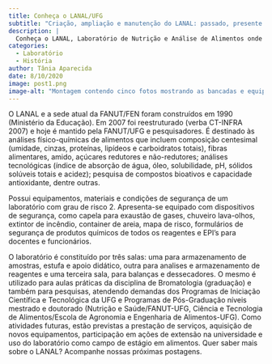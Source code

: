 ```yaml
---
title: Conheça o LANAL/UFG
subtitle: "Criação, ampliação e manutenção do LANAL: passado, presente e futuro"
description: |
  Conheça o LANAL, Laboratório de Nutrição e Análise de Alimentos onde são realizadas atividades de ensino, pesquisa e extensão na área de alimentos.
categories:
  - Laboratório
  - História
author: Tânia Aparecida
date: 8/10/2020
image: post1.png
image-alt: "Montagem contendo cinco fotos mostrando as bancadas e equipamentos do Laboratório de Nutrição e Análise de Alimentos da UFG"
---
```


O LANAL e a sede atual da FANUT/FEN foram construídos em 1990 (Ministério da Educação). Em 2007 foi reestruturado (verba CT-INFRA 2007) e hoje é mantido pela FANUT/UFG e pesquisadores. É destinado às análises físico-químicas de alimentos que incluem composição centesimal (umidade, cinzas, proteínas, lipídeos e carboidratos totais), fibras alimentares, amido, açúcares redutores e não-redutores; análises tecnológicas (índice de absorção de água, óleo, solubilidade, pH, sólidos solúveis totais e acidez); pesquisa de compostos bioativos e capacidade antioxidante, dentre outras.

Possui equipamentos, materiais e condições de segurança de um laboratório com grau de risco 2. Apresenta-se equipado com dispositivos de segurança, como capela para exaustão de gases, chuveiro lava-olhos, extintor de incêndio, container de areia, mapa de risco, formulários de segurança de produtos químicos de todos os reagentes e EPI’s para docentes e funcionários.

O laboratório é constituído por três salas: uma para armazenamento de amostras, estufa e apoio didático, outra para analises e armazenamento de reagentes e uma terceira sala, para balanças e dessecadores. O mesmo é utilizado para aulas práticas da disciplina de Bromatologia (graduação) e também para pesquisas, atendendo demandas dos Programas de Iniciação Científica e Tecnológica da UFG e Programas de Pós-Graduação níveis mestrado e doutorado (Nutrição e Saúde/FANUT-UFG, Ciência e Tecnologia de Alimentos/Escola de Agronomia e Engenharia de Alimentos-UFG).
Como atividades futuras, estão previstas a prestação de serviços, aquisição de novos equipamentos, participação em ações de extensão na universidade e uso do laboratório como campo de estágio em alimentos.
Quer saber mais sobre o LANAL? Acompanhe nossas próximas postagens.

